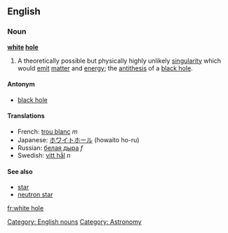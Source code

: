 ==English==

===Noun===
{{wikipedia}}
'''[[white]] [[hole]]'''

# {{idiom}} A theoretically possible but physically highly unlikely [[singularity]] which would [[emit]] [[matter]] and [[energy]]; the [[antithesis]] of a [[black hole]].

====Antonym====
*[[black hole]]

====Translations====
*French: [[trou blanc]] ''m''
*Japanese: [[ホワイトホール]] (howaito ho-ru)
*Russian: [[белая дыра]] ''f''
*Swedish: [[vitt hål]] ''n''

====See also====
*[[star]]
*[[neutron star]]

[[Category: English nouns]]
[[Category: Astronomy]]

[[fr:white hole]]